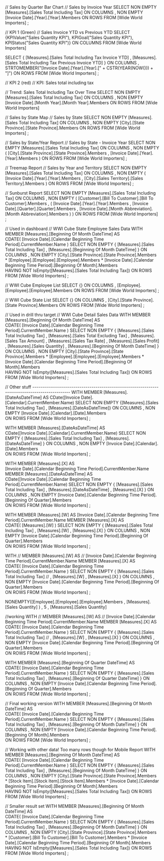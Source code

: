 // Sales by Quarter Bar Chart
// Sales by Invoice Year
SELECT NON EMPTY [Measures].[Sales Total Including Tax] ON COLUMNS
     , NON EMPTY [Invoice Date].[Year].[Year].Members
	     ON ROWS
  FROM [Wide World Importers]
;

// KPI 1 (Green)
// Sales Invoice YTD vs Previous YTD
SELECT {KPIValue("Sales Quantity KPI"), KPIGoal("Sales Quantity KPI"), KPIStatus("Sales Quantity KPI")}
ON COLUMNS
FROM [Wide World Importers]

SELECT { [Measures].[Sales Total Including Tax Invoice YTD]
       , [Measures].[Sales Total Including Tax Previous Invoice YTD]
       }
       ON COLUMNS
       , STRTOMEMBER("[Invoice Date].[Year].[Year].[" + CSTR(YEAR(NOW())) + "]") ON ROWS
  FROM [Wide World Importers]
;

// KPI 2 (red)
// KPI: Sales total including tax

// Trend: Sales Total Including Tax Over Time
SELECT NON EMPTY [Measures].[Sales Total Including Tax] ON COLUMNS
     , NON EMPTY [Invoice Date].[Month Year].[Month Year].Members ON ROWS
FROM [Wide World Importers]


// Sales by State Map
// Sales by State
SELECT NON EMPTY [Measures].[Sales Total Including Tax] ON COLUMNS
     , NON EMPTY [City].[State Province].[State Province].Members ON ROWS
FROM [Wide World Importers]
;

// Sales by State/Year  Report
// Sales by State - Invoice Year
SELECT NON EMPTY [Measures].[Sales Total Including Tax] ON COLUMNS
     , NON EMPTY 
       ( [City].[State Province].[State Province].Members 
       , [Invoice Date].[Year].[Year].Members
       )
       ON ROWS
FROM [Wide World Importers]
;


// Treemap Report
// Sales by Year and Territory
SELECT NON EMPTY [Measures].[Sales Total Including Tax] ON COLUMNS
     , NON EMPTY ( [Invoice Date].[Year].[Year].Members 
	               , [City].[Sales Territory].[Sales Territory].Members
                 )
	   ON ROWS
FROM [Wide World Importers]
;

// Sunburst Report
SELECT NON EMPTY [Measures].[Sales Total Including Tax] ON COLUMNS
     , NON EMPTY ( [Customer].[Bill To Customer].[Bill To Customer].Members
                 , ( [Invoice Date].[Year].[Year].Members 
	                 , [Invoice Date].[Quarter].[Quarter].Members
	                 , [Invoice Date].[Month Abbreviation].[Month Abbreviation].Members
	                 )
				         )
	   ON ROWS
FROM [Wide World Importers]
;

// Used in dashboard
// WWI Cube State Employee Sales Data
WITH 
  MEMBER [Measures].[Beginning Of Month DateTime] AS  
    CDATE( [Invoice Date].[Calendar Beginning Time Period].CurrentMember.Name )
SELECT NON EMPTY { [Measures].[Sales Total Including Tax] 
                 , [Measures].[Beginning Of Month DateTime]
                 }
       ON COLUMNS 
     , NON EMPTY [City].[State Province].[State Province].Members
                 * [Employee].[Employee].[Employee].Members
                 * [Invoice Date].[Calendar Beginning Time Period].[Beginning Of Month].Members  
                 HAVING NOT IsEmpty([Measures].[Sales Total Including Tax])
       ON ROWS 
  FROM [Wide World Importers]
;

// WWI Cube Employee List
SELECT {} ON COLUMNS
     , [Employee].[Employee].[Employee].Members ON ROWS
  FROM [Wide World Importers]
;

// WWI Cube State List
SELECT {} ON COLUMNS
     , [City].[State Province].[State Province].Members ON ROWS
  FROM [Wide World Importers]
;

// Used in drill thru target
// WWI Cube Detail Sales Data
WITH 
  MEMBER [Measures].[Beginning Of Month DateTime] AS  
    CDATE( [Invoice Date].[Calendar Beginning Time Period].CurrentMember.Name )
SELECT NON EMPTY { [Measures].[Sales Total Including Tax]
                 , [Measures].[Sales Total Excluding Tax]
                 , [Measures].[Sales Tax Amount]
                 , [Measures].[Sales Tax Rate]
                 , [Measures].[Sales Profit]
                 , [Measures].[Sales Quantity] 
                 , [Measures].[Beginning Of Month DateTime]
                 }
       ON COLUMNS 
     , NON EMPTY [City].[State Province].[State Province].Members
                 * [Employee].[Employee].[Employee].Members
                 * [Invoice Date].[Calendar Beginning Time Period].[Beginning Of Month].Members  
                 HAVING NOT IsEmpty([Measures].[Sales Total Including Tax])
       ON ROWS 
  FROM [Wide World Importers]
;




// Other stuff -------------------------------------------------------------------------------------------------
WITH 
  MEMBER [Measures].[DateAsDateTime] AS
  CDate([Invoice Date].[Calendar].CurrentMember.Name)
SELECT NON EMPTY {[Measures].[Sales Total Including Tax] , [Measures].[DateAsDateTime]}
       ON COLUMNS
     , NON EMPTY [Invoice Date].[Calendar].[Date].Members                 
	     ON ROWS
  FROM [Wide World Importers]
;

WITH 
  MEMBER [Measures].[DateAsDateTime] AS  
    CDate([Invoice Date].[Calendar].CurrentMember.Name) 
SELECT NON EMPTY { [Measures].[Sales Total Including Tax] 
                 , [Measures].[DateAsDateTime]
                 } 
       ON COLUMNS 
     , NON EMPTY [Invoice Date].[Calendar].[Date].Members  
       ON ROWS 
  FROM [Wide World Importers]
;

WITH 
  MEMBER [Measures].[X] AS  
    [Invoice Date].[Calendar Beginning Time Period].CurrentMember.Name
  MEMBER [Measures].[DateAsDateTime] AS  
    CDate([Invoice Date].[Calendar Beginning Time Period].CurrentMember.Name) 
SELECT NON EMPTY { [Measures].[Sales Total Including Tax] 
                 , [Measures].[DateAsDateTime]
                 , [Measures].[X]
                 }
       ON COLUMNS 
     , NON EMPTY [Invoice Date].[Calendar Beginning Time Period].[Beginning Of Quarter].Members  
       ON ROWS 
  FROM [Wide World Importers]
;

WITH 
  MEMBER [Measures].[W] AS
    [Invoice Date].[Calendar Beginning Time Period].CurrentMember.Name
  MEMBER [Measures].[X] AS  
    CDATE( [Measures].[W] )
SELECT NON EMPTY { [Measures].[Sales Total Including Tax] 
                 , [Measures].[W]
                 , [Measures].[X]
                 }
       ON COLUMNS 
     , NON EMPTY [Invoice Date].[Calendar Beginning Time Period].[Beginning Of Quarter].Members  
       ON ROWS 
  FROM [Wide World Importers]
;

WITH 
//  MEMBER [Measures].[W] AS
//    [Invoice Date].[Calendar Beginning Time Period].CurrentMember.Name
  MEMBER [Measures].[X] AS  
    CDATE( [Invoice Date].[Calendar Beginning Time Period].CurrentMember.Name )
SELECT NON EMPTY { [Measures].[Sales Total Including Tax] 
//                 , [Measures].[W]
                 , [Measures].[X]
                 }
       ON COLUMNS 
     , NON EMPTY [Invoice Date].[Calendar Beginning Time Period].[Beginning Of Quarter].Members  
       ON ROWS 
  FROM [Wide World Importers]
;

NONEMPTY([Employee].[Employee].[Employee].Members
                              , [Measures].[Sales Quantity]
                              )
                     , 5
                     , [Measures].[Sales Quantity]


//working
WITH 
//  MEMBER [Measures].[W] AS
//    [Invoice Date].[Calendar Beginning Time Period].CurrentMember.Name
  MEMBER [Measures].[X] AS  
    CDATE( [Invoice Date].[Calendar Beginning Time Period].CurrentMember.Name )
SELECT NON EMPTY { [Measures].[Sales Total Including Tax] 
//                 , [Measures].[W]
                 , [Measures].[X]
                 }
       ON COLUMNS 
     , NON EMPTY [Invoice Date].[Calendar Beginning Time Period].[Beginning Of Quarter].Members  
       ON ROWS 
  FROM [Wide World Importers]
;

WITH 
  MEMBER [Measures].[Beginning Of Quarter DateTime] AS  
    CDATE( [Invoice Date].[Calendar Beginning Time Period].CurrentMember.Name )
SELECT NON EMPTY { [Measures].[Sales Total Including Tax] 
                 , [Measures].[Beginning Of Quarter DateTime]
                 }
       ON COLUMNS 
     , NON EMPTY [Invoice Date].[Calendar Beginning Time Period].[Beginning Of Quarter].Members  
       ON ROWS 
  FROM [Wide World Importers]
;

// Final working version
WITH 
  MEMBER [Measures].[Beginning Of Month DateTime] AS  
    CDATE( [Invoice Date].[Calendar Beginning Time Period].CurrentMember.Name )
SELECT NON EMPTY { [Measures].[Sales Total Including Tax] 
                 , [Measures].[Beginning Of Month DateTime]
                 }
       ON COLUMNS 
     , NON EMPTY [Invoice Date].[Calendar Beginning Time Period].[Beginning Of Month].Members  
       ON ROWS 
  FROM [Wide World Importers]
;


// Working with other data! Too many rows though for Mobile Report
WITH 
  MEMBER [Measures].[Beginning Of Month DateTime] AS  
    CDATE( [Invoice Date].[Calendar Beginning Time Period].CurrentMember.Name )
SELECT NON EMPTY { [Measures].[Sales Total Including Tax] 
                 , [Measures].[Beginning Of Month DateTime]
                 }
       ON COLUMNS 
     , NON EMPTY [City].[State Province].[State Province].Members
                 * [Stock Item].[Stock Item].[Stock Item].Members
                 * [Invoice Date].[Calendar Beginning Time Period].[Beginning Of Month].Members  
                 HAVING NOT IsEmpty([Measures].[Sales Total Including Tax])
       ON ROWS 
  FROM [Wide World Importers]
;

// Smaller result set
WITH 
  MEMBER [Measures].[Beginning Of Month DateTime] AS  
    CDATE( [Invoice Date].[Calendar Beginning Time Period].CurrentMember.Name )
SELECT NON EMPTY { [Measures].[Sales Total Including Tax] 
                 , [Measures].[Beginning Of Month DateTime]
                 }
       ON COLUMNS 
     , NON EMPTY [City].[State Province].[State Province].Members
                 * [Customer].[Bill To Customer].[Bill To Customer].Members
                 * [Invoice Date].[Calendar Beginning Time Period].[Beginning Of Month].Members  
                 HAVING NOT IsEmpty([Measures].[Sales Total Including Tax])
       ON ROWS 
  FROM [Wide World Importers]
;

